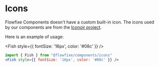 
<Meta title="Getting started/Icons" />

# Icons
Flowfixe Components doesn't have a custom built-in icon. The icons used by our components are from the [Iconoir project](https://iconoir.com/).

Here is an example of usage:

<Fish style={{ fontSize: '16px', color: '#08c' }} />

```jsx
import { Fish } from "@flowfixe/components/icons"
<Fish style={{ fontSize: '16px', color: '#08c' }} />
```